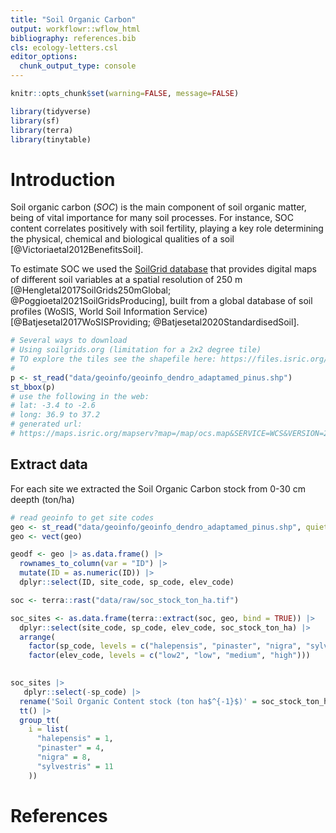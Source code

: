 ```yaml
---
title: "Soil Organic Carbon"
output: workflowr::wflow_html
bibliography: references.bib
cls: ecology-letters.csl
editor_options:
  chunk_output_type: console
---
```


```r
knitr::opts_chunk$set(warning=FALSE, message=FALSE)
```

```r
library(tidyverse)
library(sf)
library(terra)
library(tinytable)
```

# Introduction 
Soil organic carbon (*SOC*) is the main component of soil organic matter, being of vital importance for many soil processes. For instance,  SOC content correlates positively with soil fertility, playing a key role determining the physical, chemical and biological qualities of a soil [@Victoriaetal2012BenefitsSoil].  

To estimate SOC we used the [SoilGrid database](https://soilgrids.org/) that provides digital maps of different soil variables at a spatial resolution of 250 m [@Hengletal2017SoilGrids250mGlobal; @Poggioetal2021SoilGridsProducing], built from a global database of soil profiles (WoSIS, World Soil Information Service)[@Batjesetal2017WoSISProviding; @Batjesetal2020StandardisedSoil]. 


```r
# Several ways to download 
# Using soilgrids.org (limitation for a 2x2 degree tile)
# TO explore the tiles see the shapefile here: https://files.isric.org/soilgrids/latest/data/soc/ 
# 
p <- st_read("data/geoinfo/geoinfo_dendro_adaptamed_pinus.shp") 
st_bbox(p)
# use the following in the web:
# lat: -3.4 to -2.6
# long: 36.9 to 37.2
# generated url: 
# https://maps.isric.org/mapserv?map=/map/ocs.map&SERVICE=WCS&VERSION=2.0.1&REQUEST=GetCoverage&COVERAGEID=ocs_0-30cm_mean&FORMAT=image/tiff&SUBSET=long(-3.4000,-2.6000)&SUBSET=lat(36.9000,37.2000)&SUBSETTINGCRS=http://www.opengis.net/def/crs/EPSG/0/4326&OUTPUTCRS=http://www.opengis.net/def/crs/EPSG/0/4326
```

## Extract data 

For each site we extracted the Soil Organic Carbon stock from 0-30 cm deepth (ton/ha)

```r
# read geoinfo to get site codes
geo <- st_read("data/geoinfo/geoinfo_dendro_adaptamed_pinus.shp", quiet=TRUE)
geo <- vect(geo)

geodf <- geo |> as.data.frame() |>
  rownames_to_column(var = "ID") |>
  mutate(ID = as.numeric(ID)) |> 
  dplyr::select(ID, site_code, sp_code, elev_code)

soc <- terra::rast("data/raw/soc_stock_ton_ha.tif")

soc_sites <- as.data.frame(terra::extract(soc, geo, bind = TRUE)) |> 
  dplyr::select(site_code, sp_code, elev_code, soc_stock_ton_ha) |> 
  arrange(
    factor(sp_code, levels = c("halepensis", "pinaster", "nigra", "sylvestris")), 
    factor(elev_code, levels = c("low2", "low", "medium", "high")))
  
```

```r
soc_sites |> 
   dplyr::select(-sp_code) |> 
  rename('Soil Organic Content stock (ton ha$^{-1}$)' = soc_stock_ton_ha) |> 
  tt() |> 
  group_tt(
    i = list(
      "halepensis" = 1,
      "pinaster" = 4, 
      "nigra" = 8, 
      "sylvestris" = 11
    ))
```


# References 

